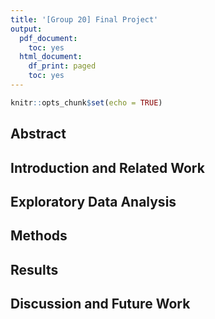 ```yaml
---
title: '[Group 20] Final Project'
output:
  pdf_document:
    toc: yes
  html_document:
    df_print: paged
    toc: yes
---
```


```r
knitr::opts_chunk$set(echo = TRUE)
```


## Abstract


## Introduction and Related Work


## Exploratory Data Analysis

  
## Methods


## Results


## Discussion and Future Work


